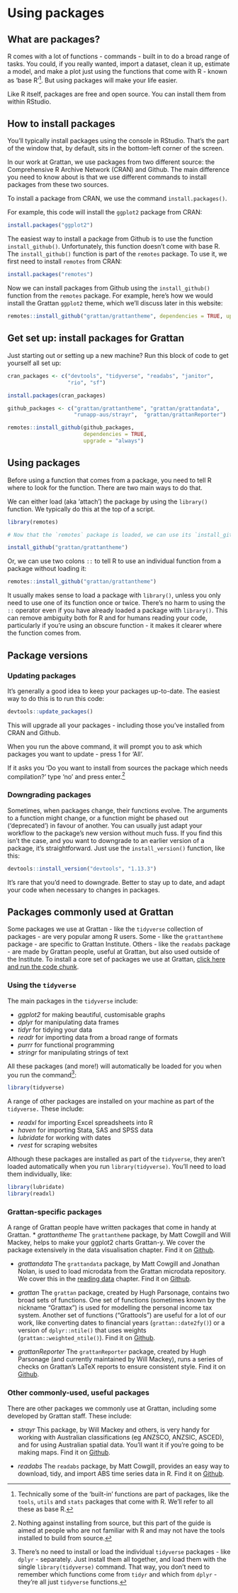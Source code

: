 # Using packages {#packages}

## What are packages? 

R comes with a lot of functions - commands - built in to do a broad range of tasks. You could, if you really wanted, import a dataset, clean it up, estimate a model, and make a plot just using the functions that come with R - known as 'base R'^[Technically some of the 'built-in' functions are part of packages, like the `tools`, `utils` and `stats` packages that come with R. We'll refer to all these as base R.]. But using packages will make your life easier.

Like R itself, packages are free and open source. You can install them from within RStudio.

## How to install packages {#install-packages}

You'll typically install packages using the console in RStudio. That's the part of the window that, by default, sits in the bottom-left corner of the screen.

In our work at Grattan, we use packages from two different source: the Comprehensive R Archive Network (CRAN) and Github. The main difference you need to know about is that we use different commands to install packages from these two sources.

To install a package from CRAN, we use the command `install.packages()`.

For example, this code will install the `ggplot2` package from CRAN:

```r
install.packages("ggplot2")
```

The easiest way to install a package from Github is to use the function `install_github()`. Unfortunately, this function doesn't come with base R. The `install_github()` function is part of the `remotes` package. To use it, we first need to install `remotes` from CRAN:

```r
install.packages("remotes")
```

Now we can install packages from Github using the `install_github()` function from the `remotes` package. For example, here's how we would install the Grattan `ggplot2` theme, which we'll discuss later in this website:

```r
remotes::install_github("grattan/grattantheme", dependencies = TRUE, upgrade = "always")
```

## Get set up: install packages for Grattan {#install-grattan-packages}

Just starting out or setting up a new machine? Run this block of code to get yourself all set up:

```r
cran_packages <- c("devtools", "tidyverse", "readabs", "janitor", 
                   "rio", "sf")

install.packages(cran_packages)

github_packages <- c("grattan/grattantheme", "grattan/grattandata",
                     "runapp-aus/strayr",  "grattan/grattanReporter")

remotes::install_github(github_packages,
                        dependencies = TRUE,
                        upgrade = "always")

```

## Using packages

Before using a function that comes from a package, you need to tell R where to look for the function. There are two main ways to do that. 

We can either load (aka 'attach') the package by using the `library()` function. We typically do this at the top of a script.

```r
library(remotes)

# Now that the `remotes` package is loaded, we can use its `install_github()` function:

install_github("grattan/grattantheme")
```

Or, we can use two colons `::` to tell R to use an individual function from a package without loading it:

```r
remotes::install_github("grattan/grattantheme")
```

It usually makes sense to load a package with `library()`, unless you only need to use one of its function once or twice. There's no harm to using the `::` operator even if you have already loaded a package with `library()`. This can remove ambiguity both for R and for humans reading your code, particularly if you're using an obscure function - it makes it clearer where the function comes from.

## Package versions

### Updating packages

It's generally a good idea to keep your packages up-to-date. The easiest way to do this is to run this code:

```r
devtools::update_packages()
```

This will upgrade all your packages - including those you've installed from CRAN and Github. 

When you run the above command, it will prompt you to ask which packages you want to update - press 1 for 'All'. 

If it asks you 'Do you want to install from sources the package which needs compilation?' type 'no' and press enter.^[Nothing against installing from source, but this part of the guide is aimed at people who are not familiar with R and may not have the tools installed to build from source.]

### Downgrading packages 

Sometimes, when packages change, their functions evolve. The arguments to a function might change, or a function might be phased out ('deprecated') in favour of another. You can usually just adapt your workflow to the package's new version without much fuss. If you find this isn't the case, and you want to downgrade to an earlier version of a package, it's straightforward. Just use the `install_version()` function, like this:

```r
devtools::install_version("devtools", "1.13.3")
```

It's rare that you'd need to downgrade. Better to stay up to date, and adapt your code when necessary to changes in packages.


## Packages commonly used at Grattan

Some packages we use at Grattan - like the `tidyverse` collection of packages - are very popular among R users. Some - like the `grattantheme` package - are specific to Grattan Institute. Others - like the `readabs` package - are made by Grattan people, useful at Grattan, but also used outside of the Institute. To install a core set of packages we use at Grattan, [click here and run the code chunk](#install-grattan-packages).

### Using the `tidyverse`

The main packages in the `tidyverse` include:

* *ggplot2* for making beautiful, customisable graphs
* *dplyr* for manipulating data frames
* *tidyr* for tidying your data
* *readr* for importing data from a broad range of formats
* *purrr* for functional programming
* *stringr* for manipulating strings of text

All these packages (and more!) will automatically be loaded for you when you run the command^[There's no need to install or load the individual `tidyverse` packages - like `dplyr` - separately. Just install them all together, and load them with the single `library(tidyverse)` command. That way, you don't need to remember which functions come from `tidyr` and which from `dplyr` - they're all just `tidyverse` functions.]:

```r
library(tidyverse)
```

A range of other packages are installed on your machine as part of the `tidyverse.` These include:

* *readxl* for importing Excel spreadsheets into R
* *haven* for importing Stata, SAS and SPSS data
* *lubridate* for working with dates
* *rvest* for scraping websites

Although these packages are installed as part of the `tidyverse`, they aren't loaded automatically when you run `library(tidyverse)`. You'll need to load them individually, like:

```r
library(lubridate)
library(readxl)
```


### Grattan-specific packages {#grattan-specific-packages}

A range of Grattan people have written packages that come in handy at Grattan. 
* *grattantheme* The `grattantheme` package, by Matt Cowgill and Will Mackey, helps to make your ggplot2 charts Grattan-y. We cover the package extensively in the data visualisation chapter. Find it on [Github](https://github.com/grattan/grattantheme).

* *grattandata* The `grattandata` package, by Matt Cowgill and Jonathan Nolan, is used to load microdata from the Grattan microdata repository. We cover this in the [reading data](#reading-data) chapter. Find it on [Github](https://github.com/grattan/grattandata).

* *grattan* The `grattan` package, created by Hugh Parsonage, contains two broad sets of functions. One set of functions (sometimes known by the nickname "Grattax") is used for modelling the personal income tax system. Another set of functions ("Grattools") are useful for a lot of our work, like converting dates to financial years (`grattan::date2fy()`) or a version of `dplyr::ntile()` that uses weights (`grattan::weighted_ntile()`).  Find it on [Github](https://github.com/hughparsonage/grattan).

* *grattanReporter* The `grattanReporter` package, created by Hugh Parsonage (and currently maintained by Will Mackey), runs a series of checks on Grattan's LaTeX reports to ensure consistent style. Find it on [Github](https://github.com/grattan/grattanreporter).

### Other commonly-used, useful packages

There are other packages we commonly use at Grattan, including some developed by Grattan staff. These include:

* *strayr* This package, by Will Mackey and others, is very handy for working with Australian classifications (eg ANZSCO, ANZSIC, ASCED), and for using Australian spatial data. You'll want it if you're going to be making maps.  Find it on [Github](https://github.com/runapp-aus/strayr).

* *readabs* The `readabs` package, by Matt Cowgill, provides an easy way to download, tidy, and import ABS time series data in R. Find it on [Github](https://github.com/mattcowgill/readabs).
